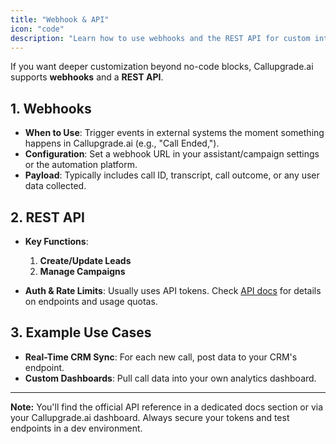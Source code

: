 ```yaml
---
title: "Webhook & API"
icon: "code"
description: "Learn how to use webhooks and the REST API for custom integrations and automation"
---
```


If you want deeper customization beyond no-code blocks, Callupgrade.ai supports **webhooks** and a **REST API**.

## 1. Webhooks

- **When to Use**: Trigger events in external systems the moment something happens in Callupgrade.ai (e.g., "Call Ended,").
- **Configuration**: Set a webhook URL in your assistant/campaign settings or the automation platform.
- **Payload**: Typically includes call ID, transcript, call outcome, or any user data collected.

## 2. REST API

- **Key Functions**:

  1. **Create/Update Leads**
  2. **Manage Campaigns**

- **Auth & Rate Limits**: Usually uses API tokens. Check [API docs](/api-reference/introduction) for details on endpoints and usage quotas.

## 3. Example Use Cases

- **Real-Time CRM Sync**: For each new call, post data to your CRM's endpoint.
- **Custom Dashboards**: Pull call data into your own analytics dashboard.

---

**Note:** You'll find the official API reference in a dedicated docs section or via your Callupgrade.ai dashboard. Always secure your tokens and test endpoints in a dev environment.
